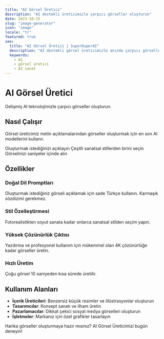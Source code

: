 ```yaml
---
title: "AI Görsel Üretici"
description: "AI destekli üreticimizle çarpıcı görseller oluşturun"
date: 2023-10-15
slug: "image-generator"
icon: "image"
locale: "tr"
featured: true
seo:
  title: "AI Görsel Üretici | SuperDuperAI"
  description: "AI destekli görsel üreticimizle anında çarpıcı görseller oluşturun"
  keywords:
    - AI
    - görsel üretici
    - AI sanat
---
```


# AI Görsel Üretici

Gelişmiş AI teknolojimizle çarpıcı görseller oluşturun.

<FeatureGrid>
  <Feature
    title="Yüksek Kalite"
    description="4K çözünürlükte görseller üretin"
    icon="quality"
  />
  <Feature
    title="Hızlı"
    description="Saniyeler içinde sonuç alın"
    icon="speed"
  />
  <Feature
    title="Özelleştirilebilir"
    description="Sonuçlarınızı ince ayarlayın"
    icon="settings"
  />
</FeatureGrid>

## Nasıl Çalışır

Görsel üreticimiz metin açıklamalarından görseller oluşturmak için en son AI modellerini kullanır.

<Steps>
  <Step
    number="1"
    title="Bir prompt girin"
  >
    Oluşturmak istediğinizi açıklayın
  </Step>
  <Step
    number="2"
    title="Stil seçin"
  >
    Çeşitli sanatsal stillerden birini seçin
  </Step>
  <Step
    number="3"
    title="Üretin"
  >
    Görselinizi saniyeler içinde alın
  </Step>
</Steps>

## Özellikler

### Doğal Dil Promptları

Oluşturmak istediğiniz görseli açıklamak için sade Türkçe kullanın. Karmaşık sözdizimi gerekmez.

### Stil Özelleştirmesi

Fotorealistikten soyut sanata kadar onlarca sanatsal stilden seçim yapın.

### Yüksek Çözünürlük Çıktısı

Yazdırma ve profesyonel kullanım için mükemmel olan 4K çözünürlüğe kadar görseller üretin.

### Hızlı Üretim

Çoğu görsel 10 saniyeden kısa sürede üretilir.

## Kullanım Alanları

- **İçerik Üreticileri**: Benzersiz küçük resimler ve illüstrasyonlar oluşturun
- **Tasarımcılar**: Konsept sanatı ve ilham üretin
- **Pazarlamacılar**: Dikkat çekici sosyal medya görselleri oluşturun
- **İşletmeler**: Markanız için özel grafikler tasarlayın

<CTABox>
  Harika görseller oluşturmaya hazır mısınız? AI Görsel Üreticimizi bugün
  deneyin!
</CTABox>
